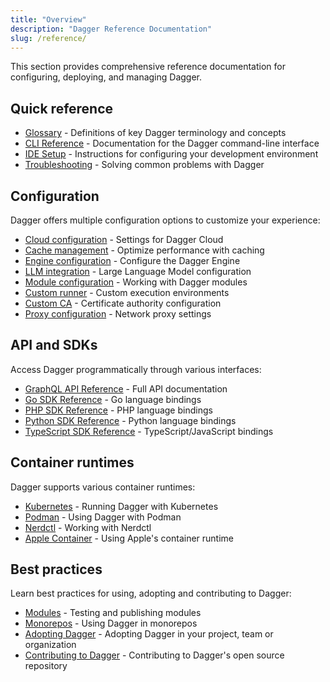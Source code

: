 ```yaml
---
title: "Overview"
description: "Dagger Reference Documentation"
slug: /reference/
---
```


This section provides comprehensive reference documentation for configuring, deploying, and managing Dagger.

## Quick reference

- [Glossary](glossary.mdx) - Definitions of key Dagger terminology and concepts
- [CLI Reference](cli/index.mdx) - Documentation for the Dagger command-line interface
- [IDE Setup](ide-setup.mdx) - Instructions for configuring your development environment
- [Troubleshooting](troubleshooting.mdx) - Solving common problems with Dagger

## Configuration

Dagger offers multiple configuration options to customize your experience:

- [Cloud configuration](./configuration/cloud.mdx) - Settings for Dagger Cloud
- [Cache management](./configuration/cache.mdx) - Optimize performance with caching
- [Engine configuration](./configuration/engine.mdx) - Configure the Dagger Engine
- [LLM integration](./configuration/llm.mdx) - Large Language Model configuration
- [Module configuration](./configuration/modules.mdx) - Working with Dagger modules
- [Custom runner](./configuration/custom-runner.mdx) - Custom execution environments
- [Custom CA](./configuration/custom-ca.mdx) - Certificate authority configuration
- [Proxy configuration](./configuration/proxy.mdx) - Network proxy settings

## API and SDKs

Access Dagger programmatically through various interfaces:

- [GraphQL API Reference](https://docs.dagger.io/api/reference) - Full API documentation
- [Go SDK Reference](https://pkg.go.dev/dagger.io/dagger) - Go language bindings
- [PHP SDK Reference](https://docs.dagger.io.php) - PHP language bindings
- [Python SDK Reference](https://dagger-io.readthedocs.org/) - Python language bindings
- [TypeScript SDK Reference](/reference/typescript/modules) - TypeScript/JavaScript bindings

## Container runtimes

Dagger supports various container runtimes:

- [Kubernetes](./container-runtimes/kubernetes.mdx) - Running Dagger with Kubernetes
- [Podman](./container-runtimes/podman.mdx) - Using Dagger with Podman
- [Nerdctl](./container-runtimes/nerdctl.mdx) - Working with Nerdctl
- [Apple Container](./container-runtimes/apple-container.mdx) - Using Apple's container runtime

## Best practices

Learn best practices for using, adopting and contributing to Dagger:

- [Modules](./best-practices/modules.mdx) - Testing and publishing modules
- [Monorepos](./best-practices/monorepos.mdx) - Using Dagger in monorepos
- [Adopting Dagger](./best-practices/adopting.mdx) - Adopting Dagger in your project, team or organization
- [Contributing to Dagger](./best-practices/contributing.mdx) - Contributing to Dagger's open source repository
